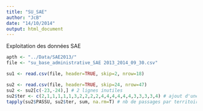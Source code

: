 ```yaml
---
title: "SU_SAE"
author: "JcB"
date: "14/10/2014"
output: html_document
---
```



Exploitation des données SAE

```r
apth <- "../Data/SAE2013/"
file <- "su_base_administrative_SAE 2013_2014_09_30.csv"

su1 <- read.csv(file, header=TRUE, skip=2, nrow=18)

su2 <- read.csv(file, header=TRUE, skip=24, nrow=47)
su2 <- su2[c(-23,-24),] # 2 lignes inutiles
su2$ter <- c(2,1,1,1,1,1,3,2,2,2,2,4,4,4,4,4,4,3,3,3,3,4) # ajout d'une colonne territoires de santé
tapply(su2$PASSU, su2$ter, sum, na.rm=T) # nb de passages par territoire

```

